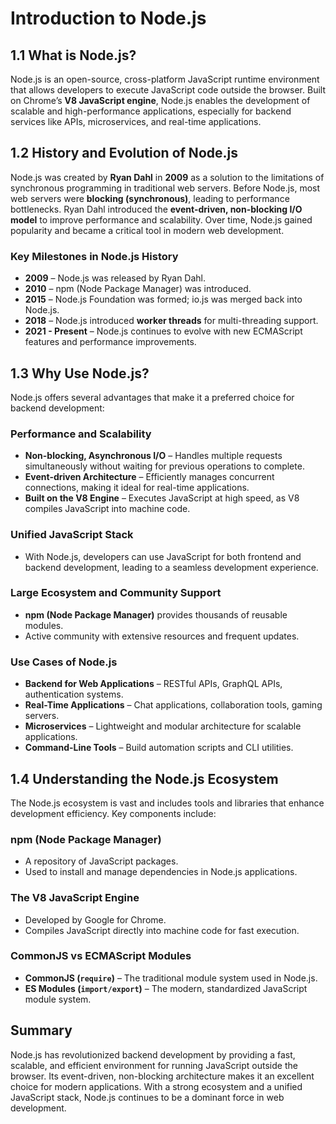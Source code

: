 # Introduction to Node.js

## 1.1 What is Node.js?
Node.js is an open-source, cross-platform JavaScript runtime environment that allows developers to execute JavaScript code outside the browser. Built on Chrome’s **V8 JavaScript engine**, Node.js enables the development of scalable and high-performance applications, especially for backend services like APIs, microservices, and real-time applications.

## 1.2 History and Evolution of Node.js
Node.js was created by **Ryan Dahl** in **2009** as a solution to the limitations of synchronous programming in traditional web servers. Before Node.js, most web servers were **blocking (synchronous)**, leading to performance bottlenecks. Ryan Dahl introduced the **event-driven, non-blocking I/O model** to improve performance and scalability. Over time, Node.js gained popularity and became a critical tool in modern web development.

### Key Milestones in Node.js History
- **2009** – Node.js was released by Ryan Dahl.
- **2010** – npm (Node Package Manager) was introduced.
- **2015** – Node.js Foundation was formed; io.js was merged back into Node.js.
- **2018** – Node.js introduced **worker threads** for multi-threading support.
- **2021 - Present** – Node.js continues to evolve with new ECMAScript features and performance improvements.

## 1.3 Why Use Node.js?
Node.js offers several advantages that make it a preferred choice for backend development:

### Performance and Scalability
- **Non-blocking, Asynchronous I/O** – Handles multiple requests simultaneously without waiting for previous operations to complete.
- **Event-driven Architecture** – Efficiently manages concurrent connections, making it ideal for real-time applications.
- **Built on the V8 Engine** – Executes JavaScript at high speed, as V8 compiles JavaScript into machine code.

### Unified JavaScript Stack
- With Node.js, developers can use JavaScript for both frontend and backend development, leading to a seamless development experience.

### Large Ecosystem and Community Support
- **npm (Node Package Manager)** provides thousands of reusable modules.
- Active community with extensive resources and frequent updates.

### Use Cases of Node.js
- **Backend for Web Applications** – RESTful APIs, GraphQL APIs, authentication systems.
- **Real-Time Applications** – Chat applications, collaboration tools, gaming servers.
- **Microservices** – Lightweight and modular architecture for scalable applications.
- **Command-Line Tools** – Build automation scripts and CLI utilities.

## 1.4 Understanding the Node.js Ecosystem
The Node.js ecosystem is vast and includes tools and libraries that enhance development efficiency. Key components include:

### npm (Node Package Manager)
- A repository of JavaScript packages.
- Used to install and manage dependencies in Node.js applications.

### The V8 JavaScript Engine
- Developed by Google for Chrome.
- Compiles JavaScript directly into machine code for fast execution.

### CommonJS vs ECMAScript Modules
- **CommonJS (`require`)** – The traditional module system used in Node.js.
- **ES Modules (`import/export`)** – The modern, standardized JavaScript module system.

## Summary
Node.js has revolutionized backend development by providing a fast, scalable, and efficient environment for running JavaScript outside the browser. Its event-driven, non-blocking architecture makes it an excellent choice for modern applications. With a strong ecosystem and a unified JavaScript stack, Node.js continues to be a dominant force in web development.

